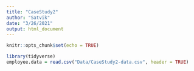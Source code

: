 ```yaml
---
title: "CaseStudy2"
author: "Satvik"
date: "3/26/2021"
output: html_document
---
```


```r
knitr::opts_chunk$set(echo = TRUE)
```

```r
library(tidyverse)
employee.data = read.csv("Data/CaseStudy2-data.csv", header = TRUE)

```

